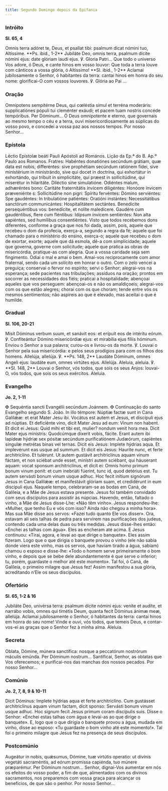 ```yaml
---
title: Segundo Domingo depois da Epifania
---
```


### Intróito

**Sl. 65, 4**

<div class="side-by-side not-content">
  <span>
    Omnis terra adóret te, Deus, et psallat tibi: psalmum dicat nómini tuo, Altíssime. **Ps. ibid.,
    1-2** Jubiláte Deo, omnis terra, psalmum dícite nómini ejus: date glóriam laudi ejus. ℣. Gloria
    Patri...
  </span>
  <span>
    Que todo o universo Vos adore, ó Deus, e cante hinos em vosso louvor: Que toda a terra louve com
    cânticos a vossa glória, ó Altíssimo! **Sl. ibid., 1-2** Aclamai jubilosamente o Senhor, ó
    habitantes da terra: cantai hinos em honra do seu nome: glorificai-O com vossos louvores. ℣.
    Glória ao Pai ...
  </span>
</div>

### Oração

<div class="side-by-side not-content">
  <span>
    Omnípotens sempitérne Deus, qui cœléstia simul et terréna moderáris: supplicatiónes pópuli tui
    cleménter exáudi; et pacem tuam nostris concéde tempóribus. Per Dóminum...
  </span>
  <span>
    Ó Deus omnipotente e eterno, que governais ao mesmo tempo o céu e a terra, ouvi
    misericordiosamente as súplicas do vosso povo, e concedei a vossa paz aos nossos tempos. Por
    nosso Senhor...
  </span>
</div>

### Epístola

<div class="side-by-side not-content">
  <span>Léctio Epístolæ beáti Pauli Apóstoli ad Romános.</span>
  <span>Lição da Ep.ª do B. Ap.º Paulo aos Romanos.</span>
  <span>
    Fratres: Habéntes donatiónes secúndum grátiam, quæ data est nobis, differéntes: sive prophétiam
    secúndum ratiónem fídei, sive ministérium in ministrándo, sive qui docet in doctrína, qui
    exhortátur in exhortándo, qui tríbuit in simplicitáte, qui præest in sollicitúdine, qui
    miserétur in hilaritáte. Diléctio sine simulatióne. Odiéntes malum, adhæréntes bono: Caritáte
    fraternitátis ínvicem diligéntes: Honóore ínvicem præveniénte s: Sollicitúdine non pigri:
    Spíritu fervéntes: Dómino serviéntes: Spe gaudéntes: In tribulatióne patiéntes: Oratióni
    instántes: Necessitátibus sanctórum communicántes: Hospitalitátem sectántes. Benedícite
    persequéntibus vos: benedícite, et nolíte maledícere. Gaudére cum gaudéntibus, flere cum
    fléntibus: Idípsum ínvicem sentiéntes: Non alta sapiéntes, sed humílibus consentiéntes.
  </span>
  <span>
    Visto que todos recebemos dons diferentes, conforme a graça que nos foi dada, assim, pois,
    aquele que recebeu o dom da profecia, exerça-a, segundo a regra da fé; aquele que foi chamado
    para o ministério do ensino, exerça-o; aquele que recebeu o dom de exortar, exorte; aquele que
    dá esmola, dê-a com simplicidade; aquele que governa, governe com solicitude; aquele que pratica
    as obras de misericórdia, pratique-as com alegria. Que a vossa caridade seja sem fingimento.
    Odiai o mal e amai o bem. Amai-vos reciprocamente com amor fraternal, sendo cada um solícito em
    honrar o outro. Com o zelo vencei a preguiça; conservai o fervor no espírito; servi o Senhor;
    alegrai-vos na esperança; sede pacientes nas tribulações; assíduos na oração; prontos em
    socorrer as necessidades dos fiéis; praticai a hospitalidade; abençoai aqueles que vos
    perseguem: abençoai-os e não os amaldiçoeis; alegrai-vos com os que estão alegres; chorai com os
    que choram; tende entre vós os mesmos sentimentos; não aspireis ao que é elevado, mas aceitai o
    que é humilde.
  </span>
</div>

### Gradual

**Sl. 106, 20-21**

<div class="side-by-side not-content">
  <span>
    Misit Dóminus verbum suum, et sanávit eos: et erípuit eos de intéritu eórum. ℣. Confiteántur
    Dómino misericórdiæ ejus: et mirabília ejus fíliis hóminum.
  </span>
  <span>
    Enviou o Senhor a sua palavra; curou-os e livrou-os da morte. ℣. Louvai o Senhor pela sua
    misericórdia: e pelos seus prodígios para com os filhos dos homens.
  </span>
  <span>
    Allelúja, allelúja. ℣. **Ps. 148, 2** Laudáte Dóminum, omnes Angeli ejus: laudáte eum, omnes
    virtútes ejus. Allelúja.
  </span>
  <span>
    Aleluia, aleluia. ℣. **Sl. 148, 2** Louvai o Senhor, vós todos, que sois os seus Anjos:
    louvai-O, vós todos, que sois os seus exércitos. Aleluia.
  </span>
</div>

### Evangelho

**Jo. 2, 1-11**

<div class="side-by-side not-content">
  <span>
    <span class="text-red-500">✠</span> Sequéntia sancti Evangélii secúndum Joánnem.
  </span>
  <span>
    <span class="text-red-500">✠</span> Continuação do santo Evangelho segundo S. João.
  </span>
  <span>
    In illo témpore: Núptiæ factæ sunt in Cana Galilǽæ: et erat Mater Jesu ibi. Vocátus est autem et
    Jesus, et discípuli ejus ad núptias. Et deficiénte vino, dicit Mater Jesu ad eum: Vinum non
    habent. Et dicit ei Jesus: Quid mihi et tibi est, mulier? nondum venit hora mea. Dicit Mater
    ejus minístris: Quodcúmque díxerit vobis, fácite. Erant autem ibi lapídeæ hýdriæ sex pósitæ
    secúndum purificatiónem Judæórum, capiéntes síngulæ metrétas binas vel ternas. Dicit eis Jesus:
    Implete hýdrias aqua. Et implevérunt eas usque ad summum. Et dicit eis Jesus: Hauríte nunc, et
    ferte architriclíno. Et tulérunt. Ut autem gustávit architriclínus aquam vinum fáctam, et non
    sciébat unde esset, minístri autem sciébant, qui háuserant aquam: vocat sponsum architriclínus,
    et dicit ei: Omnis homo primum bonum vinum ponit: et cum inebriáti fúerint, tunc id, quod
    detérius est. Tu autem servásti bonum vinum usque adhuc. Hoc fecit inítium signórum Jesus in
    Cana Galilǽæ: et manifestávit glóriam suam, et credidérunt in eum discípuli ejus.
  </span>
  <span>
    Naquele tempo, celebraram-se as bodas em Caná, de Galileia, e a Mãe de Jesus estava presente.
    Jesus foi também convidado com seus discípulos para assistir às núpcias. Havendo, então, faltado
    o vinho, a Mãe de Jesus disse-Lhe: «Não têm vinho». Jesus respondeu-lhe: «Mulher, que tenho Eu e
    vós com isso? Ainda não chegou a minha hora». Mas sua Mãe disse aos servos: «Fazei tudo quanto
    Ele vos disser». Ora, estavam ali seis talhas de pedra para servirem nas purificações dos
    judeus, contendo cada uma delas duas ou três medidas. Jesus disse-lhes então: «Enchei as talhas
    com água». Eles as encheram até acima. E Jesus continuou: «Tirai, agora, e levai ao que dirige o
    banquete». Eles assim fizeram. Logo que o que dirigia o banquete provou o vinho (ele não sabia
    donde viera este vinho, mas os servos, que haviam tirado a água, sabiam) chamou o esposo e
    disse-lhe: «Todo o homem serve primeiramente o bom vinho, e depois que se bebe dele
    abundantemente é que serve o inferior; tu, porém, guardaste o melhor até este momento». Tal foi,
    ó Caná, de Galileia, o primeiro milagre que Jesus fez! Assim manifestou a sua glória,
    acreditando n’Ele os seus discípulos.
  </span>
</div>

### Ofertório

**Sl. 65, 1-2 & 16**

<div class="side-by-side not-content">
  <span>
    Jubiláte Deo, univérsa terra: psalmum dícite nómini ejus: veníte et audíte, et narrábo vobis,
    omnes qui timétis Deum, quanta fecit Dóminus ánimæ meæ, allelúja.
  </span>
  <span>
    Aclamai jubilosamente o Senhor, ó habitantes da terra: cantai hinos em honra do seu nome! Vinde
    e ouvi, vós todos, que temeis Deus, e contar-vos-ei as graças que o Senhor fez à minha alma.
    Aleluia.
  </span>
</div>

### Secreta

<div class="side-by-side not-content">
  <span>
    Oblata, Dómine, múnera sanctífica: nosque a peccatórum nostrórum máculis emúnda. Per Dóminum
    nostrum...
  </span>
  <span>
    Santificai, Senhor, as oblatas que Vos oferecemos; e purificai-nos das manchas dos nossos
    pecados. Por nosso Senhor...
  </span>
</div>

### Comúnio

**Jo. 2, 7, 8, 9 & 10-11**

<div class="side-by-side not-content">
  <span>
    Dicit Dóminus: Implete hýdrias aqua et ferte architriclíno. Cum gustásset architriclínus aquam
    vinum factam, dicit sponso: Servásti bonum vinum usque adhuc. Hoc signum fecit Jesus primum
    coram discípulis suis.
  </span>
  <span>
    Disse o Senhor: «Enchei estas talhas com água e levai-as ao que dirige o banquete». E, logo que
    o que dirigia o banquete provou a água, mudada em vinho, disse ao esposo: «Tu guardaste o bom
    vinho até este momento!». Tal foi o primeiro milagre que Jesus fez na presença de seus
    discípulos.
  </span>
</div>

### Postcomúnio

<div class="side-by-side not-content">
  <span>
    Augeátur in nobis, quǽsumus, Dómine, tuæ virtútis operatio: ut divínis vegetáti sacraméntis, ad
    eórum promíssa capiénda, tuo múnere præparémur. Per Dóminum nostrum...
  </span>
  <span>
    Senhor, dignai-Vos aumentar em nós os efeitos do vosso poder, a fim de que, alimentados com os
    divinos sacramentos, nos preparemos com vossa graça para alcançar os benefícios, de que são o
    penhor. Por nosso Senhor...
  </span>
</div>

